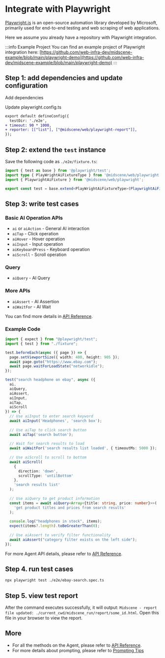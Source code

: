 
# Integrate with Playwright


[Playwright.js](https://playwright.com/) is an open-source automation library developed by Microsoft, primarily used for end-to-end testing and web scraping of web applications.

Here we assume you already have a repository with Playwright integration.

:::info Example Project
You can find an example project of Playwright integration here: [https://github.com/web-infra-dev/midscene-example/blob/main/playwright-demo](https://github.com/web-infra-dev/midscene-example/blob/main/playwright-demo)
:::

<SetupEnv />

## Step 1: add dependencies and update configuration

Add dependencies

<PackageManagerTabs command="install @midscene/web --save-dev" />

Update playwright.config.ts

```diff
export default defineConfig({
  testDir: './e2e',
+ timeout: 90 * 1000,
+ reporter: [["list"], ["@midscene/web/playwright-report"]],
});
```

## Step 2: extend the `test` instance

Save the following code as `./e2e/fixture.ts`:

```typescript
import { test as base } from '@playwright/test';
import type { PlayWrightAiFixtureType } from '@midscene/web/playwright';
import { PlaywrightAiFixture } from '@midscene/web/playwright';

export const test = base.extend<PlayWrightAiFixtureType>(PlaywrightAiFixture());
```

## Step 3: write test cases

### Basic AI Operation APIs

* `ai` or `aiAction` - General AI interaction
* `aiTap` - Click operation
* `aiHover` - Hover operation
* `aiInput` - Input operation
* `aiKeyboardPress` - Keyboard operation
* `aiScroll` - Scroll operation

### Query

* `aiQuery` - AI Query

### More APIs

* `aiAssert` - AI Assertion
* `aiWaitFor` - AI Wait

You can find more details in [API Reference](./API).

### Example Code

```typescript title="./e2e/ebay-search.spec.ts"
import { expect } from "@playwright/test";
import { test } from "./fixture";

test.beforeEach(async ({ page }) => {
  page.setViewportSize({ width: 400, height: 905 });
  await page.goto("https://www.ebay.com");
  await page.waitForLoadState("networkidle");
});

test("search headphone on ebay", async ({ 
  ai, 
  aiQuery, 
  aiAssert,
  aiInput,
  aiTap,
  aiScroll 
}) => {
  // Use aiInput to enter search keyword
  await aiInput('Headphones', 'search box');
  
  // Use aiTap to click search button
  await aiTap('search button');
  
  // Wait for search results to load
  await aiWaitFor('search results list loaded', { timeoutMs: 5000 });
  
  // Use aiScroll to scroll to bottom
  await aiScroll(
    { 
      direction: 'down',
      scrollType: 'untilBottom'
    },
    'search results list'
  );
  
  // Use aiQuery to get product information
  const items = await aiQuery<Array<{title: string, price: number}>>(
    'get product titles and prices from search results'
  );
  
  console.log("headphones in stock", items);
  expect(items?.length).toBeGreaterThan(0);
  
  // Use aiAssert to verify filter functionality
  await aiAssert("category filter exists on the left side");
});
```

For more Agent API details, please refer to [API Reference](./API).

## Step 4. run test cases

```bash
npx playwright test ./e2e/ebay-search.spec.ts
```

## Step 5. view test report

After the command executes successfully, it will output: `Midscene - report file updated: ./current_cwd/midscene_run/report/some_id.html`. Open this file in your browser to view the report.

## More

* For all the methods on the Agent, please refer to [API Reference](./API).
* For more details about prompting, please refer to [Prompting Tips](./prompting-tips)
